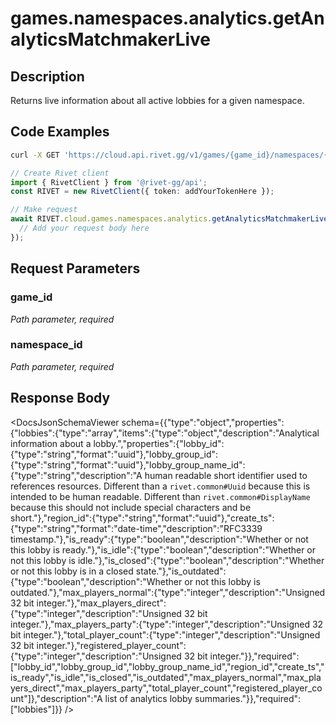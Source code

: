 

# games.namespaces.analytics.getAnalyticsMatchmakerLive

## Description

Returns live information about all active lobbies for a given namespace.


## Code Examples

<CodeGroup title='Request' tag='GET' label='https://cloud.api.rivet.gg/v1/games/{game_id}/namespaces/{namespace_id}/analytics/matchmaker/live'>

```bash {{ title: 'cURL' }}
curl -X GET 'https://cloud.api.rivet.gg/v1/games/{game_id}/namespaces/{namespace_id}/analytics/matchmaker/live'
```

```ts
// Create Rivet client
import { RivetClient } from '@rivet-gg/api';
const RIVET = new RivetClient({ token: addYourTokenHere });

// Make request
await RIVET.cloud.games.namespaces.analytics.getAnalyticsMatchmakerLive({
  // Add your request body here
});
```

</CodeGroup>


## Request Parameters


### game_id

_Path parameter, required_





### namespace_id

_Path parameter, required_





## Response Body

<DocsJsonSchemaViewer schema={{"type":"object","properties":{"lobbies":{"type":"array","items":{"type":"object","description":"Analytical information about a lobby.","properties":{"lobby_id":{"type":"string","format":"uuid"},"lobby_group_id":{"type":"string","format":"uuid"},"lobby_group_name_id":{"type":"string","description":"A human readable short identifier used to references resources. Different than a `rivet.common#Uuid` because this is intended to be human readable. Different than `rivet.common#DisplayName` because this should not include special characters and be short."},"region_id":{"type":"string","format":"uuid"},"create_ts":{"type":"string","format":"date-time","description":"RFC3339 timestamp."},"is_ready":{"type":"boolean","description":"Whether or not this lobby is ready."},"is_idle":{"type":"boolean","description":"Whether or not this lobby is idle."},"is_closed":{"type":"boolean","description":"Whether or not this lobby is in a closed state."},"is_outdated":{"type":"boolean","description":"Whether or not this lobby is outdated."},"max_players_normal":{"type":"integer","description":"Unsigned 32 bit integer."},"max_players_direct":{"type":"integer","description":"Unsigned 32 bit integer."},"max_players_party":{"type":"integer","description":"Unsigned 32 bit integer."},"total_player_count":{"type":"integer","description":"Unsigned 32 bit integer."},"registered_player_count":{"type":"integer","description":"Unsigned 32 bit integer."}},"required":["lobby_id","lobby_group_id","lobby_group_name_id","region_id","create_ts","is_ready","is_idle","is_closed","is_outdated","max_players_normal","max_players_direct","max_players_party","total_player_count","registered_player_count"]},"description":"A list of analytics lobby summaries."}},"required":["lobbies"]}} />

